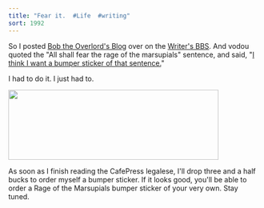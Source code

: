 ```yaml
---
title: "Fear it.  #Life  #writing"
sort: 1992
---
```

So I posted <a href="http://blog.excastle.com/2004/07/24/bob-the-overlords-blog/">Bob the Overlord's Blog</a> over on the <a href="http://www.writersbbs.com/">Writer's BBS</a>. And vodou quoted the "All shall fear the rage of the marsupials" sentence, and said, "<a href="http://www.writersbbs.com/bbs3/forum.cgi?action=read&amp;forum=scifi&amp;message=4350-4337">I think I want a bumper sticker of that sentence.</a>"

I had to do it. I just had to.

<img src="//www.excastle.com/rotm/RotM_small.png" height="140" width="420" />



As soon as I finish reading the CafePress legalese, I'll drop three and a half bucks to order myself a bumper sticker. If it looks good, you'll be able to order a Rage of the Marsupials bumper sticker of your very own. Stay tuned.
